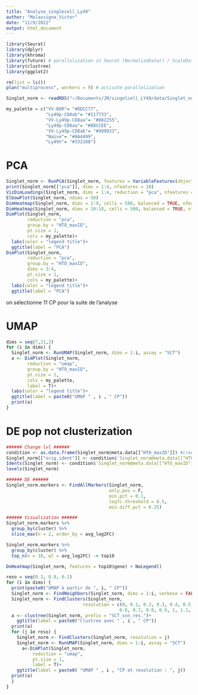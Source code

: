 ```yaml
---
title: "Analyse_singlecell_Ly49"
author: "Malassigne_Victor"
date: "11/9/2022"
output: html_document
---
```


```r
library(Seurat)
library(dplyr)
library(khroma)
library(future) # parallelization in Seurat (NormalizeData() / ScaleData() / JackStraw() / FindMarkers() / FindIntegrationAnchors() / FindClusters() - if clustering over multiple resolutions)
library(clustree)
library(ggplot2)
```

```r
rm(list = ls())
plan("multiprocess", workers = 9) # activate parallelization
```

```r
Singlet_norm <- readRDS("~/Documents/JM/singelcell_LY49/data/Singlet_norm.RDS")

my_palette = c("VV-B8R"= "#DDCC77",
               "Ly49p-CD8ab"= "#117733",
               "VV-Ly49p-CD8aa"= "#882255",
               "Ly49p-CD8aa"= "#88CCEE",
               "VV-Ly49p-CD8ab"= "#999933",
               "Naive"= "#AA4499",
               "Ly49n"= "#332288")
```

  
# PCA   
```r
Singlet_norm <- RunPCA(Singlet_norm, features = VariableFeatures(object = Singlet_norm), assay = "SCT")
print(Singlet_norm[["pca"]], dims = 1:4, nfeatures = 10)
VizDimLoadings(Singlet_norm, dims = 1:4, reduction = "pca", nfeatures = 20)
ElbowPlot(Singlet_norm, ndims = 50)
DimHeatmap(Singlet_norm, dims = 1:9, cells = 500, balanced = TRUE, nfeatures = 20)
DimHeatmap(Singlet_norm, dims = 10:18, cells = 500, balanced = TRUE, nfeatures = 20)
DimPlot(Singlet_norm,
        reduction = "pca",
        group.by = "HTO_maxID",
        pt.size = 1,
        cols = my_palette)+
  labs(color = "legend title")+
  ggtitle(label = "PCA")
DimPlot(Singlet_norm, 
        reduction = "pca",
        group.by = "HTO_maxID",
        dims = 3:4,
        pt.size = 1,
        cols = my_palette)+
  labs(color = "legend title")+
  ggtitle(label = "PCA")
```
  
on sélectionne 11 CP pour la suite de l'analyse  

# UMAP  
```r
dims = seq(7,21,2)
for (i in dims) {
  Singlet_norm <- RunUMAP(Singlet_norm, dims = 1:i, assay = "SCT")
  a <- DimPlot(Singlet_norm, 
        reduction = "umap",
        group.by = "HTO_maxID", 
        pt.size = 1, 
        cols = my_palette,
        label = T)+
  labs(color = "legend title")+
  ggtitle(label = paste0("UMAP " , i , " CP"))
  print(a)
}

```
# DE pop not clusterization
```r
###### Change lvl ###### 
condition <- as.data.frame(Singlet_norm@meta.data[["HTO_maxID"]]) #creer un df de tous tes idividus
Singlet_norm[["orig.ident"]] <- condition$`Singlet_norm@meta.data[["HTO_maxID"]]`  #on passe la 1er colonne
Idents(Singlet_norm) <- condition$`Singlet_norm@meta.data[["HTO_maxID"]]`  # reviens a faire un levels
levels(Singlet_norm)

###### DE ###### 
Singlet_norm.markers <- FindAllMarkers(Singlet_norm, 
                                       only.pos = F, 
                                       min.pct = 0.1, 
                                       logfc.threshold = 0.5,
                                       min.diff.pct = 0.25)

###### Visualization ###### 
Singlet_norm.markers %>%
  group_by(cluster) %>%
  slice_max(n = 2, order_by = avg_log2FC)

Singlet_norm.markers %>%
  group_by(cluster) %>%
  top_n(n = 10, wt = avg_log2FC) -> top10

DoHeatmap(Singlet_norm, features = top10$gene) + NoLegend()
```

```r
reso = seq(0.3, 0.8, 0.1)
for (i in dims) {
  print(paste0("UMAP à partir de ", i, " CP"))
  Singlet_norm <- FindNeighbors(Singlet_norm, dims = 1:i, verbose = FALSE)
  Singlet_norm <- FindClusters(Singlet_norm, 
                             resolution = c(0, 0.1, 0.2, 0.3, 0.4, 0.5, 
                                           0.6, 0.7, 0.8, 0.9, 1, 1.1, 1.2))
  a <- clustree(Singlet_norm, prefix = "SCT_snn_res.")+
    ggtitle(label = paste0("Clustree avec " , i , " CP"))
  print(a)
  for (j in reso) {
    Singlet_norm <- FindClusters(Singlet_norm, resolution = j)
    Singlet_norm <- RunUMAP(Singlet_norm, dims = 1:i, assay = "SCT")
      a<-DimPlot(Singlet_norm, 
          reduction = "umap", 
          pt.size = 1,
          label = T)+
    ggtitle(label = paste0( "UMAP " , i , "CP et resolution : ", j))
  print(a)
  }
}

```













